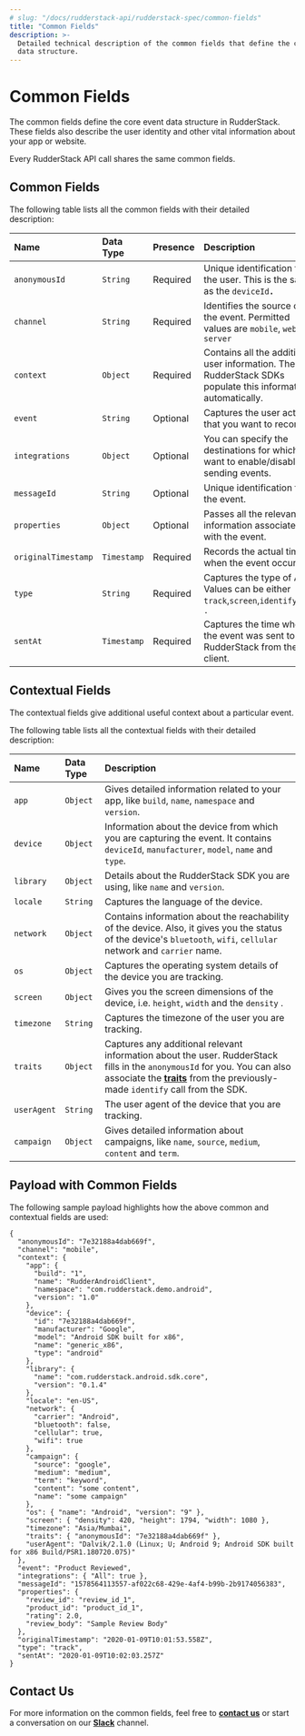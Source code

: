 ```yaml
---
# slug: "/docs/rudderstack-api/rudderstack-spec/common-fields"
title: "Common Fields"
description: >-
  Detailed technical description of the common fields that define the core event
  data structure.
---
```


# Common Fields

The common fields define the core event data structure in RudderStack. These fields also describe the user identity and other vital information about your app or website.

<div class="successBlock">
  Every RudderStack API call shares the same common fields.
</div>

## Common Fields

The following table lists all the common fields with their detailed description:

| Name                | Data Type   | Presence | Description                                                                                                 |
| :------------------ | :---------- | :------- | :---------------------------------------------------------------------------------------------------------- |
| `anonymousId`       | `String`    | Required | Unique identification for the user. This is the same as the `deviceId`**`.`**                               |
| `channel`           | `String`    | Required | Identifies the source of the event. Permitted values are `mobile`, `web`, `server`                          |
| `context`           | `Object`    | Required | Contains all the additional user information. The RudderStack SDKs populate this information automatically. |
| `event`             | `String`    | Optional | Captures the user action that you want to record.                                                           |
| `integrations`      | `Object`    | Optional | You can specify the destinations for which you want to enable/disable sending events.                       |
| `messageId`         | `String`    | Optional | Unique identification for the event.                                                                        |
| `properties`        | `Object`    | Optional | Passes all the relevant information associated with the event.                                              |
| `originalTimestamp` | `Timestamp` | Required | Records the actual time when the event occurred.                                                            |
| `type`              | `String`    | Required | Captures the type of API. Values can be either `track`,`screen`,`identify`,`page .`                         |
| `sentAt`            | `Timestamp` | Required | Captures the time when the event was sent to RudderStack from the client.                                   |

## Contextual Fields

The contextual fields give additional useful context about a particular event.

The following table lists all the contextual fields with their detailed description:

| Name        | Data Type | Description                                                                                                                                                                                                                                                                                         |
| :---------- | :-------- | :-------------------------------------------------------------------------------------------------------------------------------------------------------------------------------------------------------------------------------------------------------------------------------------------------- |
| `app`       | `Object`  | Gives detailed information related to your app, like `build`, `name`, `namespace` and `version`.                                                                                                                                                                                                    |
| `device`    | `Object`  | Information about the device from which you are capturing the event. It contains `deviceId`, `manufacturer`, `model`, `name` and `type`.                                                                                                                                                            |
| `library`   | `Object`  | Details about the RudderStack SDK you are using, like `name` and `version`.                                                                                                                                                                                                                         |
| `locale`    | `String`  | Captures the language of the device.                                                                                                                                                                                                                                                                |
| `network`   | `Object`  | Contains information about the reachability of the device. Also, it gives you the status of the device's `bluetooth`, `wifi`, `cellular` network and `carrier` name.                                                                                                                                |
| `os`        | `Object`  | Captures the operating system details of the device you are tracking.                                                                                                                                                                                                                               |
| `screen`    | `Object`  | Gives you the screen dimensions of the device, i.e. `height`, `width` and the `density` .                                                                                                                                                                                                           |
| `timezone`  | `String`  | Captures the timezone of the user you are tracking.                                                                                                                                                                                                                                                 |
| `traits`    | `Object`  | Captures any additional relevant information about the user. RudderStack fills in the `anonymousId` for you. You can also associate the [**traits**](https://docs.rudderstack.com/rudderstack-api/rudderstack-spec/identify#identify-traits) from the previously-made `identify` call from the SDK. |
| `userAgent` | `String`  | The user agent of the device that you are tracking.                                                                                                                                                                                                                                                 |
| `campaign`  | `Object`  | Gives detailed information about campaigns, like `name`, `source`, `medium`, `content` and `term`.                                                                                                                                                                                                  |

## Payload with Common Fields

The following sample payload highlights how the above common and contextual fields are used:

```text
{
  "anonymousId": "7e32188a4dab669f",
  "channel": "mobile",
  "context": {
    "app": {
      "build": "1",
      "name": "RudderAndroidClient",
      "namespace": "com.rudderstack.demo.android",
      "version": "1.0"
    },
    "device": {
      "id": "7e32188a4dab669f",
      "manufacturer": "Google",
      "model": "Android SDK built for x86",
      "name": "generic_x86",
      "type": "android"
    },
    "library": {
      "name": "com.rudderstack.android.sdk.core",
      "version": "0.1.4"
    },
    "locale": "en-US",
    "network": {
      "carrier": "Android",
      "bluetooth": false,
      "cellular": true,
      "wifi": true
    },
    "campaign": {
      "source": "google",
      "medium": "medium",
      "term": "keyword",
      "content": "some content",
      "name": "some campaign"
    },
    "os": { "name": "Android", "version": "9" },
    "screen": { "density": 420, "height": 1794, "width": 1080 },
    "timezone": "Asia/Mumbai",
    "traits": { "anonymousId": "7e32188a4dab669f" },
    "userAgent": "Dalvik/2.1.0 (Linux; U; Android 9; Android SDK built for x86 Build/PSR1.180720.075)"
  },
  "event": "Product Reviewed",
  "integrations": { "All": true },
  "messageId": "1578564113557-af022c68-429e-4af4-b99b-2b9174056383",
  "properties": {
    "review_id": "review_id_1",
    "product_id": "product_id_1",
    "rating": 2.0,
    "review_body": "Sample Review Body"
  },
  "originalTimestamp": "2020-01-09T10:01:53.558Z",
  "type": "track",
  "sentAt": "2020-01-09T10:02:03.257Z"
}
```

## Contact Us

For more information on the common fields, feel free to [**contact us**](mailto:%20docs@rudderstack.com) or start a conversation on our [**Slack**](https://rudderstack.com/join-rudderstack-slack-community) channel.
